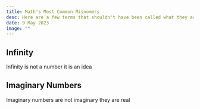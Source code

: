 ```yaml
---
title: Math's Most Common Misnomers
desc: Here are a few terms that shouldn't have been called what they are called. And a few that are poorly understood.
date: 9 May 2023
image: ""
---
```


## Infinity
Infinity is not a number it is an idea

## Imaginary Numbers
Imaginary numbers are not imaginary they are real
